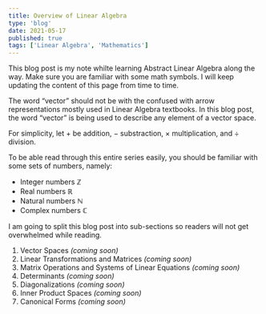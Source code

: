 ---
title: Overview of Linear Algebra
type: 'blog'
date: 2021-05-17
published: true
tags: ['Linear Algebra', 'Mathematics']
---


This blog post is my note whilte learning Abstract Linear Algebra along the way.
Make sure you are familiar with some math symbols. I will keep updating the content of this page from time to time.

The word “vector” should not be with the confused with arrow representations mostly used in Linear Algebra textbooks.
In this blog post, the word “vector” is being used to describe any element of a vector space.

For simplicity, let $+$ be addition, $-$ substraction, $\times$ multiplication, and $\div$ division.

To be able read through this entire series easily, you should be familiar with some sets of numbers, namely:

- Integer numbers $\mathbb{Z}$
- Real numbers $\mathbb{R}$
- Natural numbers $\mathbb{N}$
- Complex numbers $\mathbb{C}$

I am going to split this blog post into sub-sections so readers will not get overwhelmed while reading.

1. Vector Spaces _(coming soon)_
2. Linear Transformations and Matrices _(coming soon)_
3. Matrix Operations and Systems of Linear Equations _(coming soon)_
4. Determinants _(coming soon)_
5. Diagonalizations _(coming soon)_
6. Inner Product Spaces _(coming soon)_
7. Canonical Forms _(coming soon)_

<!--
1. <Link to="./vector-space">Vector space</Link>
2. <Link to="./linear-transformations-and-matrices">Linear Transformations and Matrices</Link>
3. <Link to="./matrix-operations-and-systems-of-linear-equations">Matrix Operations and Systems of Linear Equations</Link>
4. <Link to="./determinants">Determinants</Link>
5. <Link to="./diagonalizations">Diagonalizations</Link>
6. <Link to="./inner-product-spaces">Inner Product Spaces</Link>
7. <Link to="./canonical-forms">Canonical Forms</Link>
-->

